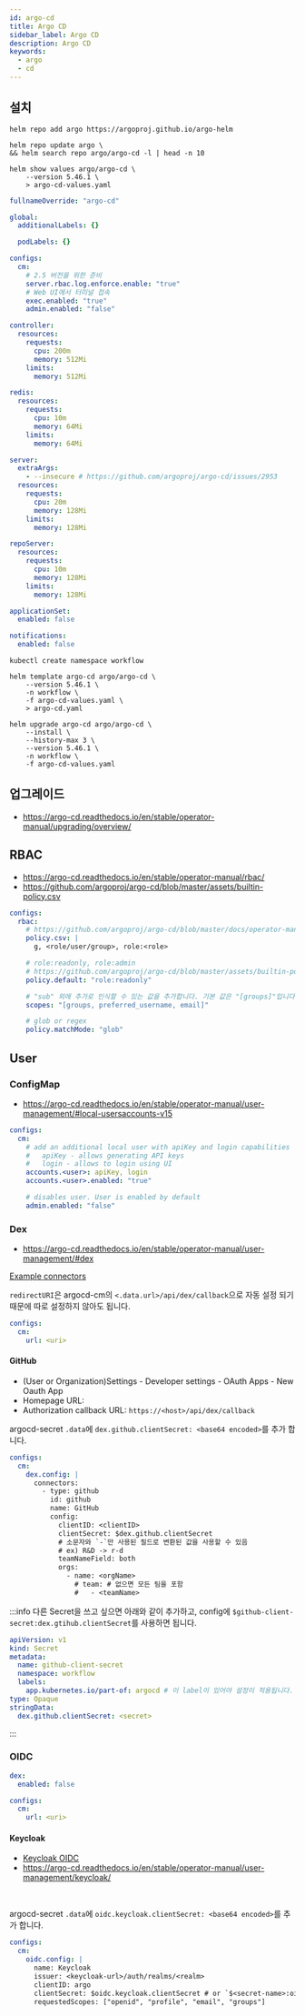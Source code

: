 ```yaml
---
id: argo-cd
title: Argo CD
sidebar_label: Argo CD
description: Argo CD
keywords:
  - argo
  - cd
---
```


## 설치

```shell
helm repo add argo https://argoproj.github.io/argo-helm
```

```shell
helm repo update argo \
&& helm search repo argo/argo-cd -l | head -n 10
```

```shell
helm show values argo/argo-cd \
    --version 5.46.1 \
    > argo-cd-values.yaml
```

```yaml title="argo-cd-values.yaml"
fullnameOverride: "argo-cd"

global:
  additionalLabels: {}

  podLabels: {}

configs:
  cm:
    # 2.5 버전을 위한 준비
    server.rbac.log.enforce.enable: "true"
    # Web UI에서 터미널 접속
    exec.enabled: "true"
    admin.enabled: "false"

controller:
  resources:
    requests:
      cpu: 200m
      memory: 512Mi
    limits:
      memory: 512Mi

redis:
  resources:
    requests:
      cpu: 10m
      memory: 64Mi
    limits:
      memory: 64Mi

server:
  extraArgs:
    - --insecure # https://github.com/argoproj/argo-cd/issues/2953
  resources:
    requests:
      cpu: 20m
      memory: 128Mi
    limits:
      memory: 128Mi

repoServer:
  resources:
    requests:
      cpu: 10m
      memory: 128Mi
    limits:
      memory: 128Mi

applicationSet:
  enabled: false

notifications:
  enabled: false
```

```shell
kubectl create namespace workflow
```

```shell
helm template argo-cd argo/argo-cd \
    --version 5.46.1 \
    -n workflow \
    -f argo-cd-values.yaml \
    > argo-cd.yaml
```

```shell
helm upgrade argo-cd argo/argo-cd \
    --install \
    --history-max 3 \
    --version 5.46.1 \
    -n workflow \
    -f argo-cd-values.yaml
```

## 업그레이드

- https://argo-cd.readthedocs.io/en/stable/operator-manual/upgrading/overview/

## RBAC

- https://argo-cd.readthedocs.io/en/stable/operator-manual/rbac/
- https://github.com/argoproj/argo-cd/blob/master/assets/builtin-policy.csv

```yaml title="argo-cd-values.yaml"
configs:
  rbac:
    # https://github.com/argoproj/argo-cd/blob/master/docs/operator-manual/rbac.md
    policy.csv: |
      g, <role/user/group>, role:<role>

    # role:readonly, role:admin
    # https://github.com/argoproj/argo-cd/blob/master/assets/builtin-policy.csv
    policy.default: "role:readonly"

    # "sub" 외에 추가로 인식할 수 있는 값을 추가합니다. 기본 값은 "[groups]"입니다.
    scopes: "[groups, preferred_username, email]"

    # glob or regex
    policy.matchMode: "glob"
```

## User

### ConfigMap

- https://argo-cd.readthedocs.io/en/stable/operator-manual/user-management/#local-usersaccounts-v15

```yaml title="argo-cd-values.yaml"
configs:
  cm:
    # add an additional local user with apiKey and login capabilities
    #   apiKey - allows generating API keys
    #   login - allows to login using UI
    accounts.<user>: apiKey, login
    accounts.<user>.enabled: "true"

    # disables user. User is enabled by default
    admin.enabled: "false"
```

### Dex

- https://argo-cd.readthedocs.io/en/stable/operator-manual/user-management/#dex

[Example connectors](https://github.com/dexidp/website/tree/main/content/docs/connectors)

`redirectURI`은 argocd-cm의 `<.data.url>/api/dex/callback`으로 자동 설정 되기 때문에 따로 설정하지 않아도 됩니다.

```yaml title="argo-cd-values.yaml"
configs:
  cm:
    url: <uri>
```

#### GitHub

- (User or Organization)Settings - Developer settings - OAuth Apps - New Oauth App
- Homepage URL:
- Authorization callback URL: `https://<host>/api/dex/callback`

argocd-secret `.data`에 `dex.github.clientSecret: <base64 encoded>`를 추가 합니다.

```yaml title="argo-cd-values.yaml"
configs:
  cm:
    dex.config: |
      connectors:
        - type: github
          id: github
          name: GitHub
          config:
            clientID: <clientID>
            clientSecret: $dex.github.clientSecret
            # 소문자와 `-`만 사용된 필드로 변환된 값을 사용할 수 있음
            # ex) R&D -> r-d
            teamNameField: both
            orgs:
              - name: <orgName>
                # team: # 없으면 모든 팀을 포함
                #   - <teamName>
```

:::info
다른 Secret을 쓰고 싶으면 아래와 같이 추가하고, config에 `$github-client-secret:dex.gtihub.clientSecret`를 사용하면 됩니다.

```yaml
apiVersion: v1
kind: Secret
metadata:
  name: github-client-secret
  namespace: workflow
  labels:
    app.kubernetes.io/part-of: argocd # 이 label이 있어야 설정이 적용됩니다.
type: Opaque
stringData:
  dex.github.clientSecret: <secret>
```

:::

### OIDC

```yaml title="argo-cd-values.yaml"
dex:
  enabled: false

configs:
  cm:
    url: <uri>
```

#### Keycloak

- [Keycloak OIDC](/docs/mlops/mlops/auth/keycloak/openid-connect)
- https://argo-cd.readthedocs.io/en/stable/operator-manual/user-management/keycloak/

<br />

argocd-secret `.data`에 `oidc.keycloak.clientSecret: <base64 encoded>`를 추가 합니다.

```yaml title="argo-cd-values.yaml"
configs:
  cm:
    oidc.config: |
      name: Keycloak
      issuer: <keycloak-url>/auth/realms/<realm>
      clientID: argo
      clientSecret: $oidc.keycloak.clientSecret # or `$<secret-name>:oidc.keycloak.clientSecret`
      requestedScopes: ["openid", "profile", "email", "groups"]
```
